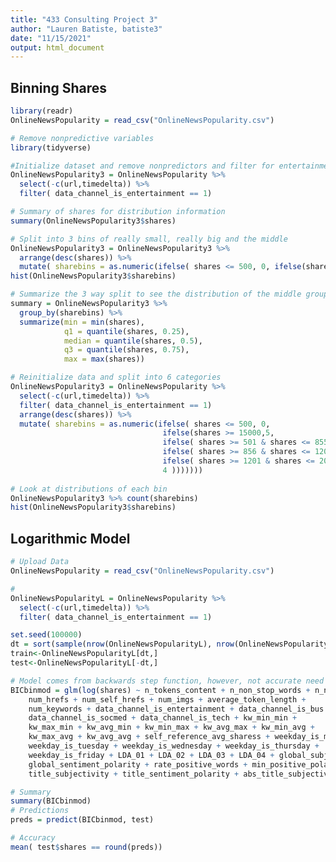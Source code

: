 ---
title: "433 Consulting Project 3"
author: "Lauren Batiste, batiste3"
date: "11/15/2021"
output: html_document
---

## Binning Shares

```{r}
library(readr)
OnlineNewsPopularity = read_csv("OnlineNewsPopularity.csv")

# Remove nonpredictive variables
library(tidyverse)

#Initialize dataset and remove nonpredictors and filter for entertainment
OnlineNewsPopularity3 = OnlineNewsPopularity %>%
  select(-c(url,timedelta)) %>%
  filter( data_channel_is_entertainment == 1)

# Summary of shares for distribution information
summary(OnlineNewsPopularity3$shares)

# Split into 3 bins of really small, really big and the middle
OnlineNewsPopularity3 = OnlineNewsPopularity3 %>%
  arrange(desc(shares)) %>%
  mutate( sharebins = as.numeric(ifelse( shares <= 500, 0, ifelse(shares >= 15000,6, 2))))
hist(OnlineNewsPopularity3$sharebins)

# Summarize the 3 way split to see the distribution of the middle group to split into 4 more groups based on quartile
summary = OnlineNewsPopularity3 %>%
  group_by(sharebins) %>%
  summarize(min = min(shares),
            q1 = quantile(shares, 0.25),
            median = quantile(shares, 0.5),
            q3 = quantile(shares, 0.75),
            max = max(shares))

# Reinitialize data and split into 6 categories
OnlineNewsPopularity3 = OnlineNewsPopularity %>%
  select(-c(url,timedelta)) %>%
  filter( data_channel_is_entertainment == 1)
  arrange(desc(shares)) %>%
  mutate( sharebins = as.numeric(ifelse( shares <= 500, 0, 
                                  ifelse(shares >= 15000,5, 
                                  ifelse( shares >= 501 & shares <= 855, 1,
                                  ifelse( shares >= 856 & shares <= 1200, 2,
                                  ifelse( shares >= 1201 & shares <= 2000, 3,
                                  4 )))))))
  
# Look at distributions of each bin
OnlineNewsPopularity3 %>% count(sharebins)
hist(OnlineNewsPopularity3$sharebins)
```


## Logarithmic Model

```{r}
# Upload Data
OnlineNewsPopularity = read_csv("OnlineNewsPopularity.csv")

# 
OnlineNewsPopularityL = OnlineNewsPopularity %>%
  select(-c(url,timedelta)) %>%
  filter( data_channel_is_entertainment == 1)

set.seed(100000)
dt = sort(sample(nrow(OnlineNewsPopularityL), nrow(OnlineNewsPopularityL)*.75))
train<-OnlineNewsPopularityL[dt,]
test<-OnlineNewsPopularityL[-dt,]

# Model comes from backwards step function, however, not accurate need to work on new models
BICbinmod = glm(log(shares) ~ n_tokens_content + n_non_stop_words + n_non_stop_unique_tokens + 
    num_hrefs + num_self_hrefs + num_imgs + average_token_length + 
    num_keywords + data_channel_is_entertainment + data_channel_is_bus + 
    data_channel_is_socmed + data_channel_is_tech + kw_min_min + 
    kw_max_min + kw_avg_min + kw_min_max + kw_avg_max + kw_min_avg + 
    kw_max_avg + kw_avg_avg + self_reference_avg_sharess + weekday_is_monday + 
    weekday_is_tuesday + weekday_is_wednesday + weekday_is_thursday + 
    weekday_is_friday + LDA_01 + LDA_02 + LDA_03 + LDA_04 + global_subjectivity + 
    global_sentiment_polarity + rate_positive_words + min_positive_polarity + 
    title_subjectivity + title_sentiment_polarity + abs_title_subjectivity, data = train)

# Summary
summary(BICbinmod)
# Predictions
preds = predict(BICbinmod, test)

# Accuracy
mean( test$shares == round(preds))
```

